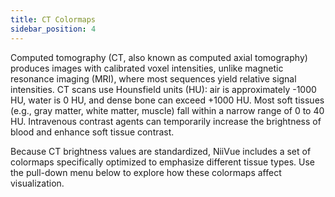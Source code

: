 ```yaml
---
title: CT Colormaps
sidebar_position: 4
---
```



Computed tomography (CT, also known as computed axial tomography) produces images with calibrated voxel intensities, unlike magnetic resonance imaging (MRI), where most sequences yield relative signal intensities. CT scans use Hounsfield units (HU): air is approximately -1000 HU, water is 0 HU, and dense bone can exceed +1000 HU. Most soft tissues (e.g., gray matter, white matter, muscle) fall within a narrow range of 0 to 40 HU. Intravenous contrast agents can temporarily increase the brightness of blood and enhance soft tissue contrast.

Because CT brightness values are standardized, NiiVue includes a set of colormaps specifically optimized to emphasize different tissue types. Use the pull-down menu below to explore how these colormaps affect visualization.

<NiivueBrowserWrapper>
  <CTDemo />
</NiivueBrowserWrapper>

